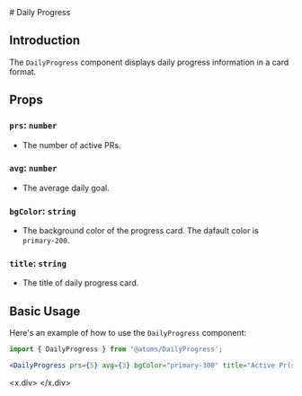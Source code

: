 
<MDXWrapper>
<Head>
	<title>Daily Progress Doc | OORSIG</title>
</Head>
# Daily Progress

## Introduction

The `DailyProgress` component displays daily progress information in a card format.

## Props

### `prs`: `number`

- The number of active PRs.

### `avg`: `number`

- The average daily goal.

### `bgColor`: `string`

- The background color of the progress card. The dafault color is `primary-200`.

### `title`: `string`

- The title of daily progress card.

## Basic Usage

Here's an example of how to use the `DailyProgress` component:

```jsx
import { DailyProgress } from '@atoms/DailyProgress';

<DailyProgress prs={5} avg={3} bgColor="primary-300" title="Active Pr(s)" />;
```

<x.div>
<DailyProgress prs={5} avg={3} bgColor="primary-300" title="Active Pr(s)"/>
</x.div>
</MDXWrapper>
